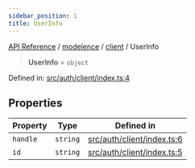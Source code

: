 ```yaml
---
sidebar_position: 1
title: UserInfo
---
```


[API Reference](/api-reference/modelence/client/type-aliases/../../../index) / [modelence](/api-reference/modelence/client/type-aliases/../../index) / [client](/api-reference/modelence/client/type-aliases/../index) / UserInfo

> **UserInfo** = `object`

Defined in: [src/auth/client/index.ts:4](https://github.com/modelence/modelence/blob/656d4e4c01b88903ac6c14e3993c6fa92ee12257/packages/modelence/src/auth/client/index.ts#L4)

## Properties

| Property | Type | Defined in |
| ------ | ------ | ------ |
| <a id="handle"></a> `handle` | `string` | [src/auth/client/index.ts:6](https://github.com/modelence/modelence/blob/656d4e4c01b88903ac6c14e3993c6fa92ee12257/packages/modelence/src/auth/client/index.ts#L6) |
| <a id="id"></a> `id` | `string` | [src/auth/client/index.ts:5](https://github.com/modelence/modelence/blob/656d4e4c01b88903ac6c14e3993c6fa92ee12257/packages/modelence/src/auth/client/index.ts#L5) |
